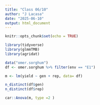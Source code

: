 ```yaml
---
title: "Class 06/10"
author: "J Lacasa"
date: "2025-06-10"
output: html_document
---
```


```r
knitr::opts_chunk$set(echo = TRUE)
```

```r
library(tidyverse)
library(glmmTMB)
library(agridat)
```

```r
data("omer.sorghum")
df <- omer.sorghum %>% filter(env == "E1")

m <- lm(yield ~ gen + rep, data= df)

n_distinct(df$gen)
n_distinct(df$rep)

car::Anova(m, type =2 )
```

